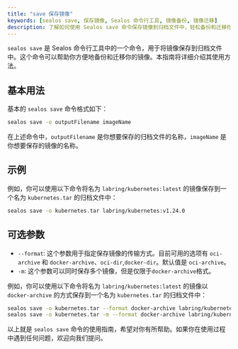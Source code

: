```yaml
---
title: "save 保存镜像"
keywords: [sealos save, 保存镜像, Sealos 命令行工具, 镜像备份, 镜像迁移]
description: 了解如何使用 Sealos save 命令保存镜像到归档文件中，轻松备份和迁移你的镜像，支持多种格式和参数。
---
```


`sealos save` 是 Sealos 命令行工具中的一个命令，用于将镜像保存到归档文件中。这个命令可以帮助你方便地备份和迁移你的镜像。本指南将详细介绍其使用方法。

## 基本用法

基本的 `sealos save` 命令格式如下：

```bash
sealos save -o outputFilename imageName
```

在上述命令中，`outputFilename` 是你想要保存的归档文件的名称，`imageName` 是你想要保存的镜像的名称。

## 示例

例如，你可以使用以下命令将名为 `labring/kubernetes:latest` 的镜像保存到一个名为 `kubernetes.tar` 的归档文件中：

```bash
sealos save -o kubernetes.tar labring/kubernetes:v1.24.0
```

## 可选参数

-  `--format`: 这个参数用于指定保存镜像的传输方式。目前可用的选项有 `oci-archive` 和 `docker-archive`、`oci-dir`,`docker-dir`。默认值是 `oci-archive`。
- `-m`:  这个参数可以同时保存多个镜像，但是仅限于`docker-archive`格式。

例如，你可以使用以下命令将名为 `labring/kubernetes:latest` 的镜像以 `docker-archive` 的方式保存到一个名为 `kubernetes.tar` 的归档文件中：

```bash
sealos save -o kubernetes.tar --format docker-archive labring/kubernetes:v1.24.0
sealos save -o kubernetes.tar -m --format docker-archive labring/kubernetes:v1.24.0 labring/helm:v3.5.0
```

以上就是 `sealos save` 命令的使用指南，希望对你有所帮助。如果你在使用过程中遇到任何问题，欢迎向我们提问。
